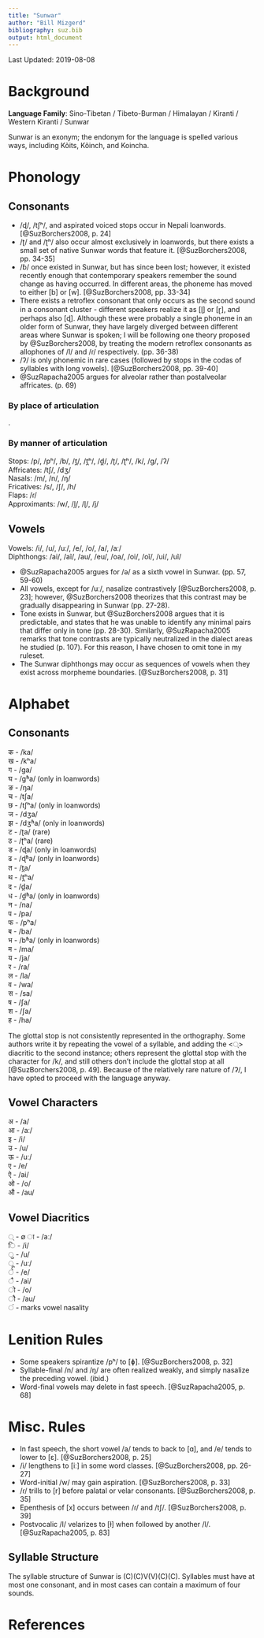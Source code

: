 ```yaml
---
title: "Sunwar"
author: "Bill Mizgerd"
bibliography: suz.bib
output: html_document
---
```


Last Updated: 2019-08-08

# Background

**Language Family**: Sino-Tibetan / Tibeto-Burman / Himalayan / Kiranti / Western Kiranti / Sunwar

Sunwar is an exonym; the endonym for the language is spelled various ways, including Kõits, Kõinch, and Koincha.

# Phonology

## Consonants

* /ɖ/, /tʃʰ/, and aspirated voiced stops occur in Nepali loanwords. [@SuzBorchers2008, p. 24]
* /ʈ/ and /ʈʰ/ also occur almost exclusively in loanwords, but there exists a small set of native Sunwar words that feature it. [@SuzBorchers2008, pp. 34-35]
* /ɓ/ once existed in Sunwar, but has since been lost; however, it existed recently enough that contemporary speakers remember the sound change as having occurred. In different areas, the phoneme has moved to either [b] or [w]. [@SuzBorchers2008, pp. 33-34]
* There exists a retroflex consonant that only occurs as the second sound in a consonant cluster - different speakers realize it as [ɭ] or [ɽ], and perhaps also [ɖ]. Although these were probably a single phoneme in an older form of Sunwar, they have largely diverged between different areas where Sunwar is spoken; I will be following one theory proposed by @SuzBorchers2008, by treating the modern retroflex consonants as allophones of /l/ and /ɾ/ respectively. (pp. 36-38)
* /ʔ/ is only phonemic in rare cases (followed by stops in the codas of syllables with long vowels). [@SuzBorchers2008, pp. 39-40]
* @SuzRapacha2005 argues for alveolar rather than postalveolar affricates. (p. 69)

### By place of articulation

.

### By manner of articulation

Stops: /p/, /pʰ/, /b/, /t̪/, /t̪ʰ/, /d̪/, /ʈ/, /ʈʰ/, /k/, /ɡ/, /ʔ/  
Affricates: /tʃ/, /dʒ/  
Nasals: /m/, /n/, /ŋ/  
Fricatives: /s/, /ʃ/, /h/  
Flaps: /ɾ/  
Approximants: /w/, /l̪/, /ɭ/, /j/  

## Vowels

Vowels: /i/, /u/, /uː/, /e/, /o/, /a/, /aː/  
Diphthongs: /ai/, /aĩ/, /au/, /eu/, /oa/, /oi/, /oĩ/, /ui/, /uĩ/  

* @SuzRapacha2005 argues for /ə/ as a sixth vowel in Sunwar. (pp. 57, 59-60)
* All vowels, except for /uː/, nasalize contrastively [@SuzBorchers2008, p. 23]; however, @SuzBorchers2008 theorizes that this contrast may be gradually disappearing in Sunwar (pp. 27-28).
* Tone exists in Sunwar, but @SuzBorchers2008 argues that it is predictable, and states that he was unable to identify any minimal pairs that differ only in tone (pp. 28-30). Similarly, @SuzRapacha2005 remarks that tone contrasts are typically neutralized in the dialect areas he studied (p. 107). For this reason, I have chosen to omit tone in my ruleset.
* The Sunwar diphthongs may occur as sequences of vowels when they exist across morpheme boundaries. [@SuzBorchers2008, p. 31]

# Alphabet

## Consonants

क - /ka/  
ख - /kʰa/  
ग - /ɡa/  
घ - /ɡʱa/ (only in loanwords)  
ङ - /ŋa/  
च - /tʃa/  
छ - /tʃʰa/ (only in loanwords)  
ज - /dʒa/  
झ - /dʒʱa/ (only in loanwords)  
ट - /ʈa/ (rare)  
ठ - /ʈʰa/ (rare)  
ड - /ɖa/ (only in loanwords)  
ढ - /ɖʱa/ (only in loanwords)  
त - /t̪a/  
थ - /t̪ʰa/  
द - /d̪a/  
ध - /d̪ʱa/ (only in loanwords)  
न - /na/  
प - /pa/  
फ - /pʰa/  
ब - /ba/  
भ - /bʱa/ (only in loanwords)  
म - /ma/  
य - /ja/  
र - /ɾa/  
ल - /la/  
व - /wa/  
स - /sa/  
ष - /ʃa/  
श - /ʃa/  
ह - /ha/  

The glottal stop is not consistently represented in the orthography. Some authors write it by repeating the vowel of a syllable, and adding the <्> diacritic to the second instance; others represent the glottal stop with the character for /k/, and still others don't include the glottal stop at all [@SuzBorchers2008, p. 49]. Because of the relatively rare nature of /ʔ/, I have opted to proceed with the language anyway.

## Vowel Characters

अ - /a/  
आ - /aː/  
इ - /i/  
उ - /u/  
ऊ - /uː/  
ए - /e/  
ऐ - /ai/  
ओ - /o/  
औ - /au/  

## Vowel Diacritics

् - ∅
ा - /aː/  
ि - /i/  
ु - /u/  
ू - /uː/  
े - /e/  
ै - /ai/  
ो - /o/  
ौ - /au/  
ं - marks vowel nasality  

# Lenition Rules

* Some speakers spirantize /pʰ/ to [ɸ]. [@SuzBorchers2008, p. 32]
* Syllable-final /n/ and /ŋ/ are often realized weakly, and simply nasalize the preceding vowel. (ibid.)
* Word-final vowels may delete in fast speech. [@SuzRapacha2005, p. 68]

# Misc. Rules

* In fast speech, the short vowel /a/ tends to back to [ɑ], and /e/ tends to lower to [ɛ]. [@SuzBorchers2008, p. 25]
* /i/ lengthens to [iː] in some word classes. [@SuzBorchers2008, pp. 26-27]
* Word-initial /w/ may gain aspiration. [@SuzBorchers2008, p. 33]
* /ɾ/ trills to [r] before palatal or velar consonants. [@SuzBorchers2008, p. 35]
* Epenthesis of [x] occurs between /ɾ/ and /tʃ/. [@SuzBorchers2008, p. 39]
* Postvocalic /l/ velarizes to [ɫ] when followed by another /l/. [@SuzRapacha2005, p. 83]

## Syllable Structure

The syllable structure of Sunwar is (C)(C)V(V)(C)(C). Syllables must have at most one consonant, and in most cases can contain a maximum of four sounds.

# References
